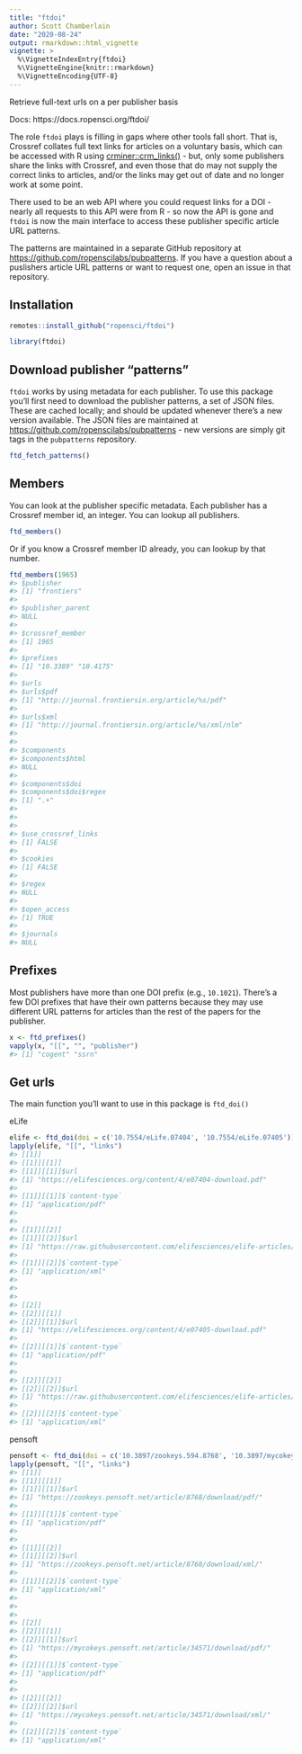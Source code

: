 ```yaml
---
title: "ftdoi"
author: Scott Chamberlain
date: "2020-08-24"
output: rmarkdown::html_vignette
vignette: >
  %\VignetteIndexEntry{ftdoi}
  %\VignetteEngine{knitr::rmarkdown}
  %\VignetteEncoding{UTF-8}
---
```




Retrieve full-text urls on a per publisher basis

Docs: https://docs.ropensci.org/ftdoi/

The role `ftdoi` plays is filling in gaps where other tools fall short. That is, Crossref collates full text links for articles on a voluntary basis, which can be accessed with R using [crminer::crm_links()](https://docs.ropensci.org/crminer/reference/crm_links.html) - but, only some publishers share the links with Crossref, and even those that do may not supply the correct links to articles, and/or the links may get out of date and no longer work at some point. 

There used to be an web API where you could request links for a DOI - nearly all requests to this API were from R - so now the API is gone and `ftdoi` is now the main interface to access these publisher specific article URL patterns. 

The patterns are maintained in a separate GitHub repository at <https://github.com/ropenscilabs/pubpatterns>. If you have a question about a puslishers article URL patterns or want to request one, open an issue in that repository.

## Installation


```r
remotes::install_github("ropensci/ftdoi")
```


```r
library(ftdoi)
```

## Download publisher "patterns"

`ftdoi` works by using metadata for each publisher. To use this package you'll first need to download the publisher patterns, a set of JSON files. These are cached locally; and should be updated whenever there's a new version available. The JSON files are maintained at <https://github.com/ropenscilabs/pubpatterns> - new versions are simply git tags in the `pubpatterns` repository.


```r
ftd_fetch_patterns()
```

## Members

You can look at the publisher specific metadata. Each publisher has a Crossref member id, an integer.  You can lookup all publishers. 


```r
ftd_members()
```

Or if you know a Crossref member ID already, you can lookup by that number.


```r
ftd_members(1965)
#> $publisher
#> [1] "frontiers"
#> 
#> $publisher_parent
#> NULL
#> 
#> $crossref_member
#> [1] 1965
#> 
#> $prefixes
#> [1] "10.3389" "10.4175"
#> 
#> $urls
#> $urls$pdf
#> [1] "http://journal.frontiersin.org/article/%s/pdf"
#> 
#> $urls$xml
#> [1] "http://journal.frontiersin.org/article/%s/xml/nlm"
#> 
#> 
#> $components
#> $components$html
#> NULL
#> 
#> $components$doi
#> $components$doi$regex
#> [1] ".+"
#> 
#> 
#> 
#> $use_crossref_links
#> [1] FALSE
#> 
#> $cookies
#> [1] FALSE
#> 
#> $regex
#> NULL
#> 
#> $open_access
#> [1] TRUE
#> 
#> $journals
#> NULL
```

## Prefixes

Most publishers have more than one DOI prefix (e.g., `10.1021`). There's a few DOI prefixes that have their own patterns because they may use different URL patterns for articles than the rest of the papers for the publisher.


```r
x <- ftd_prefixes()
vapply(x, "[[", "", "publisher")
#> [1] "cogent" "ssrn"
```

## Get urls

The main function you'll want to use in this package is `ftd_doi()`

eLife


```r
elife <- ftd_doi(doi = c('10.7554/eLife.07404', '10.7554/eLife.07405'))
lapply(elife, "[[", "links")
#> [[1]]
#> [[1]][[1]]
#> [[1]][[1]]$url
#> [1] "https://elifesciences.org/content/4/e07404-download.pdf"
#> 
#> [[1]][[1]]$`content-type`
#> [1] "application/pdf"
#> 
#> 
#> [[1]][[2]]
#> [[1]][[2]]$url
#> [1] "https://raw.githubusercontent.com/elifesciences/elife-articles/master/elife07404.xml"
#> 
#> [[1]][[2]]$`content-type`
#> [1] "application/xml"
#> 
#> 
#> 
#> [[2]]
#> [[2]][[1]]
#> [[2]][[1]]$url
#> [1] "https://elifesciences.org/content/4/e07405-download.pdf"
#> 
#> [[2]][[1]]$`content-type`
#> [1] "application/pdf"
#> 
#> 
#> [[2]][[2]]
#> [[2]][[2]]$url
#> [1] "https://raw.githubusercontent.com/elifesciences/elife-articles/master/elife07405.xml"
#> 
#> [[2]][[2]]$`content-type`
#> [1] "application/xml"
```

pensoft


```r
pensoft <- ftd_doi(doi = c('10.3897/zookeys.594.8768', '10.3897/mycokeys.54.34571'))
lapply(pensoft, "[[", "links")
#> [[1]]
#> [[1]][[1]]
#> [[1]][[1]]$url
#> [1] "https://zookeys.pensoft.net/article/8768/download/pdf/"
#> 
#> [[1]][[1]]$`content-type`
#> [1] "application/pdf"
#> 
#> 
#> [[1]][[2]]
#> [[1]][[2]]$url
#> [1] "https://zookeys.pensoft.net/article/8768/download/xml/"
#> 
#> [[1]][[2]]$`content-type`
#> [1] "application/xml"
#> 
#> 
#> 
#> [[2]]
#> [[2]][[1]]
#> [[2]][[1]]$url
#> [1] "https://mycokeys.pensoft.net/article/34571/download/pdf/"
#> 
#> [[2]][[1]]$`content-type`
#> [1] "application/pdf"
#> 
#> 
#> [[2]][[2]]
#> [[2]][[2]]$url
#> [1] "https://mycokeys.pensoft.net/article/34571/download/xml/"
#> 
#> [[2]][[2]]$`content-type`
#> [1] "application/xml"
```
